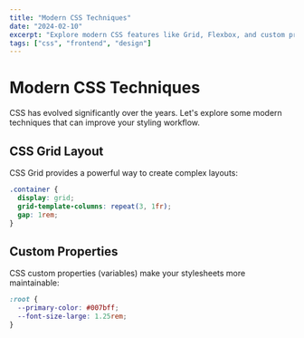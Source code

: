 ```yaml
---
title: "Modern CSS Techniques"
date: "2024-02-10"
excerpt: "Explore modern CSS features like Grid, Flexbox, and custom properties."
tags: ["css", "frontend", "design"]
---
```


# Modern CSS Techniques

CSS has evolved significantly over the years. Let's explore some modern techniques that can improve your styling workflow.

## CSS Grid Layout

CSS Grid provides a powerful way to create complex layouts:

```css
.container {
  display: grid;
  grid-template-columns: repeat(3, 1fr);
  gap: 1rem;
}
```

## Custom Properties

CSS custom properties (variables) make your stylesheets more maintainable:

```css
:root {
  --primary-color: #007bff;
  --font-size-large: 1.25rem;
}
```